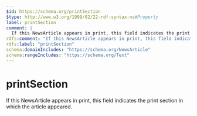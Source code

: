 ```yaml
---
$id: https://schema.org/printSection
$type: http://www.w3.org/1999/02/22-rdf-syntax-ns#Property
label: printSection
comment: |
  If this NewsArticle appears in print, this field indicates the print section in which the article appeared.
rdfs:comment: "If this NewsArticle appears in print, this field indicates the print section in which the article appeared."
rdfs:label: "printSection"
schema:domainIncludes: "https://schema.org/NewsArticle"
schema:rangeIncludes: "https://schema.org/Text"
---
```


# printSection

If this NewsArticle appears in print, this field indicates the print section in which the article appeared.

